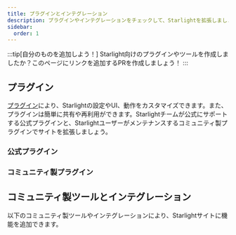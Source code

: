 ```yaml
---
title: プラグインとインテグレーション
description: プラグインやインテグレーションをチェックして、Starlightを拡張しましょう！
sidebar:
  order: 1
---
```


:::tip[自分のものを追加しよう！]
Starlight向けのプラグインやツールを作成しましたか？このページにリンクを追加するPRを作成しましょう！
:::

## プラグイン

[プラグイン](/ja/reference/plugins/)により、Starlightの設定やUI、動作をカスタマイズできます。また、プラグインは簡単に共有や再利用ができます。Starlightチームが公式にサポートする公式プラグインと、Starlightユーザーがメンテナンスするコミュニティ製プラグインでサイトを拡張しましょう。

### 公式プラグイン

<CardGrid>
	<LinkCard
		href="/ja/guides/site-search/#algolia-docsearch"
		title="Algolia DocSearch"
		description="デフォルトの検索プロバイダーであるPagefindを、Algolia DocSearchに置き換えます。"
	/>
</CardGrid>

### コミュニティ製プラグイン

<CardGrid>
	<LinkCard
		href="https://github.com/HiDeoo/starlight-links-validator"
		title="starlight-links-validator"
		description="Starlightページ内のリンクが壊れていないかをチェックします。"
	/>
	<LinkCard
		href="https://github.com/HiDeoo/starlight-typedoc"
		title="starlight-typedoc"
		description="TypeDocにより、TypeScriptコードからStarlightページを生成します。"
	/>
	<LinkCard
		href="https://github.com/HiDeoo/starlight-blog"
		title="starlight-blog"
		description="ドキュメントサイトにブログを追加します。"
	/>
	<LinkCard
		href="https://github.com/HiDeoo/starlight-openapi"
		title="starlight-openapi"
		description="OpenAPI/Swaggerの仕様からドキュメントページを作成します。"
	/>
	<LinkCard
		href="https://github.com/HiDeoo/starlight-obsidian"
		title="starlight-obsidian"
		description="Obsidianの保管庫をStarlightサイトに公開します。"
	/>
	<LinkCard
		href="https://astro-ghostcms.xyz/intro/starlight/install/"
		title="starlight-ghostcms"
		description="GhostCMSのブログ投稿をStarlightドキュメントに追加します。"
	/>
	<LinkCard
		href="https://github.com/HiDeoo/starlight-image-zoom"
		title="starlight-image-zoom"
		description="ドキュメントの画像にズーム機能を追加します。"
	/>
</CardGrid>

## コミュニティ製ツールとインテグレーション


以下のコミュニティ製ツールやインテグレーションにより、Starlightサイトに機能を追加できます。

<CardGrid>
	<LinkCard
		href="https://www.feelback.dev/blog/new-astro-starlight-integration/"
		title="FeelBack"
		description="ユーザーフィードバックシステムをドキュメントページに追加します。"
	/>
	<LinkCard
		href="https://github.com/val-town/notion-to-astro"
		title="notion-to-astro"
		description="NotionのエクスポートをAstro Starlightドキュメントに変換します。"
	/>
	<LinkCard
		href="https://github.com/mattjennings/astro-live-code"
		title="astro-live-code"
		description="MDXコードブロックをインタラクティブなコンポーネントとしてレンダリングします。"
	/>
	<LinkCard
		href="https://github.com/HiDeoo/starlight-i18n"
		title="starlight-i18n"
		description="Starlightページの翻訳を支援するVisual Studio Code拡張機能です。"
	/>
</CardGrid>
